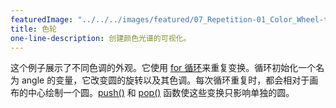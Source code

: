 ---
featuredImage: "../../../images/featured/07_Repetition-01_Color_Wheel-thumbnail.png"
title: 色轮
one-line-description: 创建颜色光谱的可视化。
---

这个例子展示了不同色调的外观。它使用 <a href="https://p5js.org/reference/#/p5/for" target="_blank">for 循环</a>来重复变换。循环初始化一个名为 angle 的变量，它改变圆的旋转以及其色调。每次循环重复时，都会相对于画布的中心绘制一个圆。<a href="https://p5js.org/reference/#/p5/push" target="_blank">push()</a> 和 <a href="https://p5js.org/reference/#/p5/pop" target="_blank">pop()</a> 函数使这些变换只影响单独的圆。

